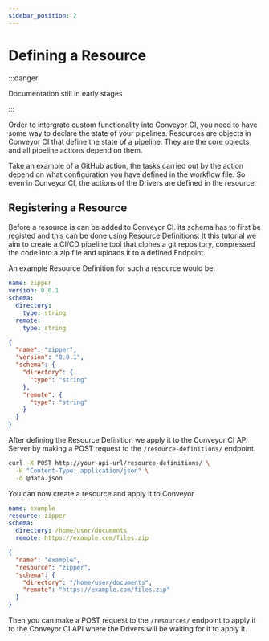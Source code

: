 ```yaml
---
sidebar_position: 2
---
```


# Defining a Resource

:::danger

Documentation still in early stages

:::


Order to intergrate custom functionality into Conveyor CI, you need to have some way to declare the state of your pipelines. Resources are objects in Conveyor CI that define the state of a pipeline. They are the core objects and all pipeline actions depend on them.

Take an example of a GitHub action, the tasks carried out by the action depend on what configuration you have defined in the workflow file. So even in Conveyor CI, the actions of the Drivers are defined in the resource.

## Registering a Resource

Before a resource is can be added to Conveyor CI. its schema has to first be registed and this can be done using Resource Definitions. It this tutorial we aim to create a CI/CD pipeline tool that clones a git repository, conpressed the code into a zip file and uploads it to a defined Endpoint.

An example Resource Definition for such a resource would be.


<Tabs groupId="resources">
  <TabItem value="yaml" label="yaml" default>

```yml
name: zipper
version: 0.0.1
schema:
  directory:
    type: string
  remote:
    type: string
```
  </TabItem>
  <TabItem value="json" label="json">

```json
{
  "name": "zipper",
  "version": "0.0.1",
  "schema": {
    "directory": {
      "type": "string"
    },
    "remote": {
      "type": "string"
    }
  }
}
```
  </TabItem>
</Tabs>


After defining the Resource Definition we apply it to the Conveyor CI API Server by making a POST request to the `/resource-definitions/` endpoint.



```bash
curl -X POST http://your-api-url/resource-definitions/ \
  -H "Content-Type: application/json" \
  -d @data.json
```

You can now create a resource and apply it to Conveyor



<Tabs groupId="resources">
  <TabItem value="yaml" label="yaml" default>

```yml
name: example
resource: zipper
schema:
  directory: /home/user/documents
  remote: https://example.com/files.zip
```
  </TabItem>
  <TabItem value="json" label="json">

```json
{
  "name": "example",
  "resource": "zipper",
  "schema": {
    "directory": "/home/user/documents",
    "remote": "https://example.com/files.zip"
  }
}
```
  </TabItem>
</Tabs>


Then you can make a POST request to the `/resources/` endpoint to apply it to the Conveyor CI API where the Drivers will be waiting for it to apply it.